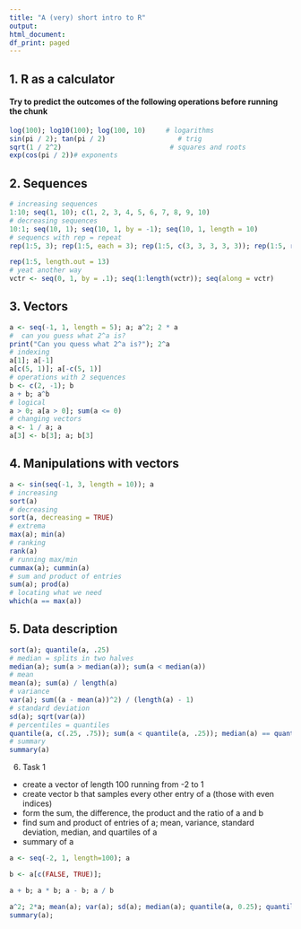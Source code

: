 ```yaml
---
title: "A (very) short intro to R"
output:
html_document:
df_print: paged
---
```


## 1. R as a calculator

#### Try to predict the outcomes of the following operations before running the chunk

```r
log(100); log10(100); log(100, 10)     # logarithms
sin(pi / 2); tan(pi / 2)                  # trig
sqrt(1 / 2^2)                           # squares and roots
exp(cos(pi / 2))# exponents
```

## 2. Sequences

```r
# increasing sequences
1:10; seq(1, 10); c(1, 2, 3, 4, 5, 6, 7, 8, 9, 10)
# decreasing sequences
10:1; seq(10, 1); seq(10, 1, by = -1); seq(10, 1, length = 10)
# sequencs with rep = repeat
rep(1:5, 3); rep(1:5, each = 3); rep(1:5, c(3, 3, 3, 3, 3)); rep(1:5, rep(3, 5));

rep(1:5, length.out = 13)
# yeat another way
vctr <- seq(0, 1, by = .1); seq(1:length(vctr)); seq(along = vctr)
```

## 3. Vectors

```r
a <- seq(-1, 1, length = 5); a; a^2; 2 * a
#  can you guess what 2^a is?
print("Can you quess what 2^a is?"); 2^a
# indexing
a[1]; a[-1]
a[c(5, 1)]; a[-c(5, 1)]
# operations with 2 sequences
b <- c(2, -1); b
a + b; a^b
# logical 
a > 0; a[a > 0]; sum(a <= 0)
# changing vectors
a <- 1 / a; a
a[3] <- b[3]; a; b[3]
```

## 4. Manipulations with vectors

```r
a <- sin(seq(-1, 3, length = 10)); a
# increasing
sort(a)
# decreasing
sort(a, decreasing = TRUE)
# extrema 
max(a); min(a)
# ranking
rank(a)
# running max/min
cummax(a); cummin(a)
# sum and product of entries
sum(a); prod(a)
# locating what we need
which(a == max(a))
```

## 5. Data description

```r
sort(a); quantile(a, .25)
# median = splits in two halves
median(a); sum(a > median(a)); sum(a < median(a))
# mean
mean(a); sum(a) / length(a)
# variance
var(a); sum((a - mean(a))^2) / (length(a) - 1)
# standard deviation
sd(a); sqrt(var(a))
# percentiles = quantiles
quantile(a, c(.25, .75)); sum(a < quantile(a, .25)); median(a) == quantile(a, .5)
# summary
summary(a)
```

6) Task 1

- create a vector of length 100 running from -2 to 1
- create vector b that samples every other entry of a (those with even indices)
- form the sum, the difference, the product and the ratio of a and b
- find sum and product of entries of a; mean, variance, standard deviation, median, and quartiles of a
- summary of a

```r
a <- seq(-2, 1, length=100); a

b <- a[c(FALSE, TRUE)];

a + b; a * b; a - b; a / b

a^2; 2*a; mean(a); var(a); sd(a); median(a); quantile(a, 0.25); quantile(a, 0.75);
summary(a);

```
